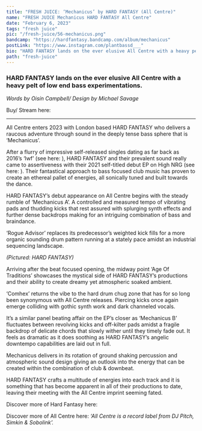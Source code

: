 ---
title: "FRESH JUICE: ‘Mechanicus’ by HARD FANTASY (All Centre)"
name: "FRESH JUICE Mechanicus HARD FANTASY All Centre"
date: "February 6, 2023"
tags: "fresh juice"
pic: "/fresh-juice/56-mechanicus.png"
bandcamp: "https://hardfantasy.bandcamp.com/album/mechanicus"
postLink: "https://www.instagram.com/plantbassd___"
bio: "HARD FANTASY lands on the ever elusive All Centre with a heavy pelt of low end bass experimentations."
path: "fresh-juice"
---

### HARD FANTASY lands on the ever elusive All Centre with a heavy pelt of low end bass experimentations.

<Picture src="/fresh-juice/56-hard-fantasy.png" alt="Hard Fantasy album art" size={1200} />
<p className="smallText">
  <i>Words by Oisín Campbell/ Design by Michael Savage</i>
</p>

Buy/ Stream here: <HoverLink url="hardfantasy.bandcamp.com/album/mechanicus" inline external />

<hr />

All Centre enters 2023 with London based HARD FANTASY who delivers a raucous adventure through sound in the deeply tense bass sphere that is ‘Mechanicus’.

After a flurry of impressive self-released singles dating as far back as 2016’s ‘Iwf’ (see here: <HoverLink url="hardfantasy.bandcamp.com/track/lwf-2016" inline external />), HARD FANTASY and their prevalent sound really came to assertiveness with their 2021 self-titled debut EP on High NRG (see here: <HoverLink url="hi-nrg.bandcamp.com/album/hard-fantasy-ep" name="Hard Fantasy EP" inline external /> ). Their fantastical approach to bass focused club music has proven to create an ethereal pallet of energies, all sonically tuned and built towards the dance.

HARD FANTASY’s debut appearance on All Centre begins with the steady rumble of ‘Mechanicus A’. A controlled and measured tempo of vibrating pads and thudding kicks that rest assured with splurging synth effects and further dense backdrops making for an intriguing combination of bass and braindance.

‘Rogue Advisor’ replaces its predecessor’s weighted kick fills for a more organic sounding drum pattern running at a stately pace amidst an industrial sequencing landscape.

<Picture src="/fresh-juice/56-hf-cover.jpg" alt="Hard Fantasy cover pic" size={1200} />
<p className="smallText">
  <i>(Pictured: HARD FANTASY)</i>
</p>

Arriving after the beat focused opening, the midway point ‘Age Of Traditions’ showcases the mystical side of HARD FANTASY’s productions and their ability to create dreamy yet atmospheric soaked ambient.

‘Comhex’ returns the vibe to the hard drum chug zone that has for so long been synonymous with All Centre releases. Piercing kicks once again emerge colliding with gothic synth work and dark channeled vocals.

It’s a similar panel beating affair on the EP’s closer as ‘Mechanicus B’ fluctuates between revolving kicks and off-kilter pads amidst a fragile backdrop of delicate chords that slowly wither until they timely fade out. It feels as dramatic as it does soothing as HARD FANTASY’s angelic downtempo capabilities are laid out in full.

Mechanicus delivers in its rotation of ground shaking percussion and atmospheric sound design giving an outlook into the energy that can be created within the combination of club & downbeat.

HARD FANTASY crafts a multitude of energies into each track and it is something that has become apparent in all of their productions to date, leaving their meeting with the All Centre imprint seeming fated.

Discover more of Hard Fantasy here: <HoverLink url="hardfantasy.bandcamp.com/music" name="Music | HARD FANTASY" inline external />

Discover more of All Centre here: <HoverLink url="allcentre.bandcamp.com/" name="All Centre" inline external /> _‘All Centre is a record label from DJ Pitch, Simkin & Sobolink’._

